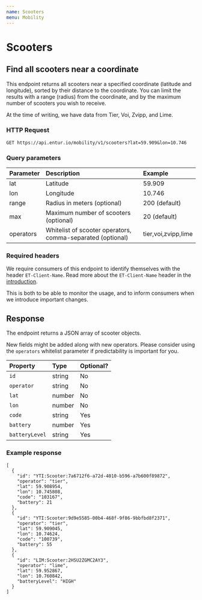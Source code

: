 ```yaml
---
name: Scooters
menu: Mobility
---
```


# Scooters

## Find all scooters near a coordinate
This endpoint returns all scooters near a specified coordinate (latitude and longitude),
sorted by their distance to the coordinate. You can limit the results with a range (radius)
from the coordinate, and by the maximum number of scooters you wish to receive.

At the time of writing, we have data from Tier, Voi, Zvipp, and Lime.

### HTTP Request
`GET https://api.entur.io/mobility/v1/scooters?lat=59.909&lon=10.746`

<ExpandablePanel title="Try it!">
    <RestTester
        url="https://api.entur.io/mobility/v1/scooters"
        queryParameters={[
            { name: 'lat', type: 'number', defaultValue: '59.909' },
            { name: 'lon', type: 'number', defaultValue: '10.746' },
        ]}
    />
</ExpandablePanel>

### Query parameters
| Parameter | Description                                                | Example             |
|:--------- |:-----------------------------------------------------------|:--------------------|
| lat       | Latitude                                                   | 59.909              |
| lon       | Longitude                                                  | 10.746              |
| range     | Radius in meters (optional)                                | 200 (default)       |
| max       | Maximum number of scooters (optional)                      | 20 (default)        |
| operators | Whitelist of scooter operators, comma-separated (optional) | tier,voi,zvipp,lime |

### Required headers
We require consumers of this endpoint to identify themselves with the header `ET-Client-Name`.
Read more about the `ET-Client-Name` header in the  [introduction](/pages-intro-authentication).

This is both to be able to monitor the usage, and to inform consumers when we introduce important changes.

## Response

The endpoint returns a JSON array of scooter objects.

New fields might be added along with new operators. Please consider using the `operators` whitelist parameter if predictability is important for you.

| Property       | Type   | Optional? |
|:---------------|:-------|:----------|
| `id`           | string | No        |
| `operator`     | string | No        |
| `lat`          | number | No        |
| `lon`          | number | No        |
| `code`         | string | Yes       |
| `battery`      | number | Yes       |
| `batteryLevel` | string | Yes       |

### Example response
```
[
  {
    "id": "YTI:Scooter:7a6712f6-a72d-4010-b596-a7b600f89872",
    "operator": "tier",
    "lat": 59.908954,
    "lon": 10.745808,
    "code": "103167",
    "battery": 21
  },
  {
    "id": "YTI:Scooter:9d9e5585-00b4-468f-9f86-9bbfbd8f2371",
    "operator": "tier",
    "lat": 59.909045,
    "lon": 10.74624,
    "code": "100739",
    "battery": 55
  },
  {
    "id": "LIM:Scooter:2HSU2ZGMC2AY3",
    "operator": "lime",
    "lat": 59.952867,
    "lon": 10.760842,
    "batteryLevel": "HIGH"
  }
]
```
